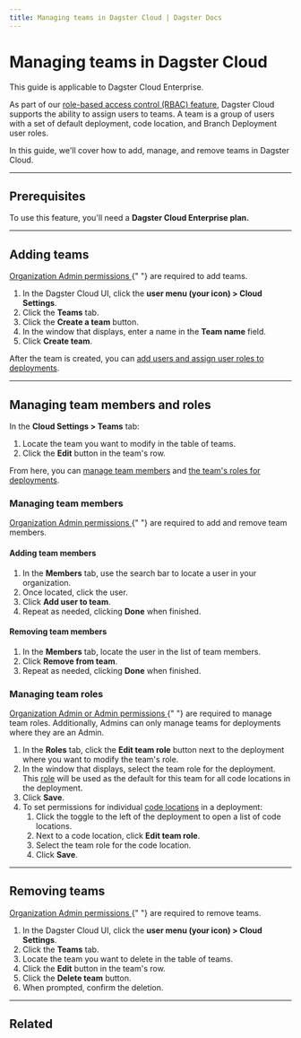 ```yaml
---
title: Managing teams in Dagster Cloud | Dagster Docs
---
```


# Managing teams in Dagster Cloud

<Note>This guide is applicable to Dagster Cloud Enterprise.</Note>

As part of our [role-based access control (RBAC) feature](/dagster-cloud/account/managing-users/managing-user-roles-permissions), Dagster Cloud supports the ability to assign users to teams. A team is a group of users with a set of default deployment, code location, and Branch Deployment user roles.

In this guide, we'll cover how to add, manage, and remove teams in Dagster Cloud.

---

## Prerequisites

To use this feature, you'll need a **Dagster Cloud Enterprise plan.**

---

## Adding teams

<Note>
  <a href="/dagster-cloud/account/managing-users/managing-user-roles-permissions#teams">
    Organization Admin permissions
  </a>{" "}
  are required to add teams.
</Note>

1. In the Dagster Cloud UI, click the **user menu (your icon) > Cloud Settings**.
2. Click the **Teams** tab.
3. Click the **Create a team** button.
4. In the window that displays, enter a name in the **Team name** field.
5. Click **Create team**.

After the team is created, you can [add users and assign user roles to deployments](#managing-team-members-and-roles).

---

## Managing team members and roles

In the **Cloud Settings > Teams** tab:

1. Locate the team you want to modify in the table of teams.
2. Click the **Edit** button in the team's row.

From here, you can [manage team members](#managing-team-members) and [the team's roles for deployments](#managing-team-roles).

### Managing team members

<Note>
  <a href="/dagster-cloud/account/managing-users/managing-user-roles-permissions#teams">
    Organization Admin permissions
  </a>{" "}
  are required to add and remove team members.
</Note>

#### Adding team members

1. In the **Members** tab, use the search bar to locate a user in your organization.
2. Once located, click the user.
3. Click **Add user to team**.
4. Repeat as needed, clicking **Done** when finished.

#### Removing team members

1. In the **Members** tab, locate the user in the list of team members.
2. Click **Remove from team**.
3. Repeat as needed, clicking **Done** when finished.

### Managing team roles

<Note>
  <a href="/dagster-cloud/account/managing-users/managing-user-roles-permissions#teams">
    Organization Admin or Admin permissions
  </a>{" "}
  are required to manage team roles. Additionally, Admins can only manage teams
  for deployments where they are an Admin.
</Note>

1. In the **Roles** tab, click the **Edit team role** button next to the deployment where you want to modify the team's role.
2. In the window that displays, select the team role for the deployment. This [role](/dagster-cloud/account/managing-users/managing-user-roles-permissions) will be used as the default for this team for all code locations in the deployment.
3. Click **Save**.
4. To set permissions for individual [code locations](/dagster-cloud/account/managing-users/managing-user-roles-permissions#code-locations) in a deployment:
   1. Click the toggle to the left of the deployment to open a list of code locations.
   2. Next to a code location, click **Edit team role**.
   3. Select the team role for the code location.
   4. Click **Save**.

---

## Removing teams

<Note>
  <a href="/dagster-cloud/account/managing-users/managing-user-roles-permissions#teams">
    Organization Admin permissions
  </a>{" "}
  are required to remove teams.
</Note>

1. In the Dagster Cloud UI, click the **user menu (your icon) > Cloud Settings**.
2. Click the **Teams** tab.
3. Locate the team you want to delete in the table of teams.
4. Click the **Edit** button in the team's row.
5. Click the **Delete team** button.
6. When prompted, confirm the deletion.

---

## Related

<ArticleList>
  <ArticleListItem
    href="/dagster-cloud/account/managing-users/managing-users"
    title="Managing users"
  ></ArticleListItem>
  <ArticleListItem
    href="/dagster-cloud/account/managing-users/managing-user-roles-permissions"
    title="Managing user roles and permissions"
  ></ArticleListItem>
  <ArticleListItem
    href="/dagster-cloud/account/authentication"
    title="SSO and SAML authentication"
  ></ArticleListItem>
</ArticleList>
